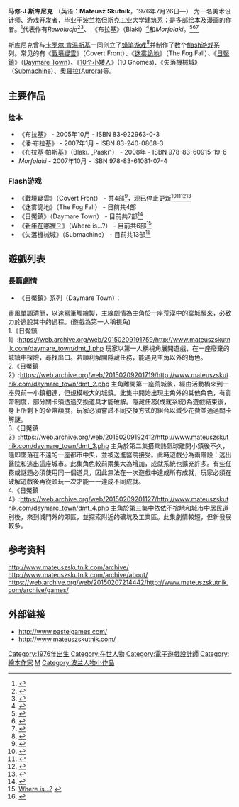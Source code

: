 {{Infobox person
| name = 马修·斯库尼克
| birth_date = 1976年7月26日
| birth_place = {{POL}}[[格但斯克|格但斯克]]
| nationality = 波兰
| occupation = 绘本作家、
美术设计师、圖像小說繪師 
在线游戏开发者
[[粉彩遊戲|粉彩遊戲]]([[Pastel_Games|Pastel Games]])创始人之一
}}

'''马修·J.斯库尼克''' （英语：'''Mateusz Skutnik'''，1976年7月26日—） 为一名美术设计师、游戏开发者，毕业于波兰[[格但斯克工业大学|格但斯克工业大学]]建筑系；是多部[[绘本|绘本]]及[[漫画|漫画]]的作者。<ref>{{cite web|title=Mateusz Skutnik comic books|url=http://www.timetoast.com/timelines/mateusz-skutnik-comic-books|accessdate=2011-08-10|archive-date=2012-09-03|archive-url=https://www.webcitation.org/6AOpcmpZF?url=http://www.timetoast.com/timelines/mateusz-skutnik-comic-books|dead-url=no}}</ref>代表作有''Rewolucje''<ref>{{cite web|title=rewolucje|url=http://www.rewolucje.com/|accessdate=2011-08-10|archive-date=2011-08-15|archive-url=https://web.archive.org/web/20110815071804/http://www.rewolucje.com/|dead-url=no}}</ref><ref>{{cite web|title=komiks-Rew|url=http://www.komiks.gildia.pl/komiksy/rewolucje/1|work=Rewolucje - 1 - Parabola|accessdate=2011-08-10|archive-date=2011-09-29|archive-url=https://web.archive.org/web/20110929194036/http://www.komiks.gildia.pl/komiksy/rewolucje/1|dead-url=no}}</ref>、 《布拉基》（Blaki）<ref>{{Cite web |url=http://www.mateuszskutnik.com/archive/blaki/ |title=Mateusz Skutnik Archive » Blaki |accessdate=2014-06-05 |archive-date=2014-06-06 |archive-url=https://web.archive.org/web/20140606232506/http://www.mateuszskutnik.com/archive/blaki/ |dead-url=no }}</ref>和''Morfolaki''。<ref>{{Cite web |url=http://www.mateuszskutnik.com/archive/morfolaki-tom-1/ |title=Mateusz Skutnik Archive » Morfolaki tom 1 |accessdate=2014-06-05 |archive-date=2014-06-06 |archive-url=https://web.archive.org/web/20140606205536/http://www.mateuszskutnik.com/archive/morfolaki-tom-1/ |dead-url=no }}</ref><ref>{{Cite web |url=http://www.mateuszskutnik.com/archive/morfolaki-tom-2/ |title=Mateusz Skutnik Archive » Morfolaki tom 2 |accessdate=2014-06-05 |archive-date=2014-06-06 |archive-url=https://web.archive.org/web/20140606232503/http://www.mateuszskutnik.com/archive/morfolaki-tom-2/ |dead-url=no }}</ref><ref>{{Cite web |url=http://www.mateuszskutnik.com/archive/morfolaki/ |title=Mateusz Skutnik Archive » Morfolaki |accessdate=2014-06-05 |archive-date=2014-06-06 |archive-url=https://web.archive.org/web/20140606222339/http://www.mateuszskutnik.com/archive/morfolaki/ |dead-url=no }}</ref>

斯库尼克曾与[[卡罗尔·肯温斯基|卡罗尔·肯温斯基]]一同创立了[[蜡笔游戏|蜡笔游戏]]<ref>{{cite web|title=Pastel Games|url=http://www.pastelgames.com/|accessdate=2013-05-11|archive-date=2013-05-10|archive-url=https://web.archive.org/web/20130510102407/http://www.pastelgames.com/|dead-url=no}}</ref>并制作了数个[[flash游戏|flash游戏]]系列。常见的有《[[戰境疑雲|戰境疑雲]]》（Covert Front）、《[[迷雾詭地|迷雾詭地]]》（The Fog Fall）、《[[日魘鎮|日魘鎮]]》（[[Daymare_Town|Daymare Town]]）、《[[10个小矮人|10个小矮人]]》(10 Gnomes)、《失落機械城》（[[Submachine|Submachine]]）、[[奧羅拉|奧羅拉]]([[Aurora|Aurora]])等。

==主要作品==
===绘本===
*《布拉基》 - 2005年10月 - ISBN 83-922963-0-3
*《潘·布拉基》 - 2007年1月 - ISBN 83-240-0868-3
*《布拉基·帕斯基》（Blaki. „Paski"） - 2008年 - ISBN 978-83-60915-19-6
*''Morfolaki'' - 2007年10月 - ISBN 978-83-61081-07-4

===Flash游戏===
*《戰境疑雲》（Covert Front） - 共4部<ref>{{Cite web |url=http://www.mateuszskutnik.com/archive/covert-front/ |title=Covert Front |accessdate=2014-06-05 |archive-date=2014-06-06 |archive-url=https://web.archive.org/web/20140606232517/http://www.mateuszskutnik.com/archive/covert-front/ |dead-url=no }}</ref>，现已停止更新<ref>{{cite web|title=Covert Front; episode 1: all quiet on the covert front|url=http://www.mateuszskutnik.com/archive/covert-front-episode-1-all-quiet-on-the-covert-front/|accessdate=2007-07-18|deadurl=yes|archiveurl=https://web.archive.org/web/20130924060050/http://www.mateuszskutnik.com/archive/covert-front-episode-1-all-quiet-on-the-covert-front/|archivedate=2013-09-24}}</ref><ref>{{cite web|title=Covert Front; episode 2: station on the horizon|url=http://www.mateuszskutnik.com/archive/covert-front-episode-2-station-on-the-horizon/|accessdate=2007-10-20|deadurl=yes|archiveurl=https://web.archive.org/web/20130926022824/http://www.mateuszskutnik.com/archive/covert-front-episode-2-station-on-the-horizon/|archivedate=2013-09-26}}</ref><ref>{{cite web|title=Covert Front 3: night in Zurich|url=http://www.mateuszskutnik.com/archive/covert-front-3-night-in-zurich/|accessdate=2009-07-17|deadurl=yes|archiveurl=https://web.archive.org/web/20130926022654/http://www.mateuszskutnik.com/archive/covert-front-3-night-in-zurich/|archivedate=2013-09-26}}</ref><ref>{{cite web|title=Covert Front 4: the Spark of Life|url=http://www.mateuszskutnik.com/archive/covert-front-4/|accessdate=2012-04-28|archive-date=2013-09-26|archive-url=https://web.archive.org/web/20130926022814/http://www.mateuszskutnik.com/archive/covert-front-4/|dead-url=no}}</ref>
*《迷雾詭地》（The Fog Fall） - 目前共4部
*《日魘鎮》（Daymare Town） - 目前共7部<ref>{{Cite web |url=http://www.mateuszskutnik.com/archive/covert-front/ |title=Daymare Town |accessdate=2014-06-05 |archive-date=2014-06-06 |archive-url=https://web.archive.org/web/20140606232517/http://www.mateuszskutnik.com/archive/covert-front/ |dead-url=no }}</ref>
*《[[新年在哪裡？|新年在哪裡？]]》（Where is…?） - 目前共6部<ref>[http://www.mateuszskutnik.com/archive/new-years/  Where is…?] {{Wayback|url=http://www.mateuszskutnik.com/archive/new-years/ |date=20140606232514 }}</ref>
*《失落機械城》（Submachine） - 目前共13部<ref>{{Cite web |url=http://www.mateuszskutnik.com/archive/the-submachines/ |title=Submachine |accessdate=2014-06-05 |archive-date=2014-06-06 |archive-url=https://web.archive.org/web/20140606232509/http://www.mateuszskutnik.com/archive/the-submachines/ |dead-url=no }}</ref>

==遊戲列表==
===長篇劇情===
*《日魘鎮》系列（Daymare Town）：
畫風單調清簡，以速寫筆觸繪製，主線劇情為主角於一座荒漠中的棄城醒來，必致力於逃脫其中的過程。(遊戲為第一人稱視角)
<br />
1.《日魘鎮1》:https://web.archive.org/web/20150209191759/http://www.mateuszskutnik.com/daymare_town/dmt_1.php
玩家以第一人稱視角展開遊戲，在一座廢棄的城鎮中探險，尋找出口。若順利解開隱藏任務，能遇見主角以外的角色。
<br />
2.《日魘鎮2》:https://web.archive.org/web/20150209201719/http://www.mateuszskutnik.com/daymare_town/dmt_2.php
主角離開第一座荒城後，經由活動橋來到一座與前一小鎮相連，但規模較大的城鎮。此集中開始出現主角外的其他角色，有貨幣制度，部分關卡須透過交換道具才能破解。隱藏任務(成就系統)為遊戲結束後，身上所剩下的金幣額度，玩家必須嘗試不同交換方式的組合以減少花費並通過關卡解謎。
<br />
3.《日魘鎮3》:https://web.archive.org/web/20150209192412/http://www.mateuszskutnik.com/daymare_town/dmt_3.php
主角於第二集搭乘熱氣球離開小鎮後不久，隨即墜落在不遠的一座都市中央，並被送進醫院接受。此時遊戲分為兩階段：逃出醫院和逃出這座城市。此集角色較前兩集大為增加，成就系統也擴充許多。有些任務或謎題必須使用同一個道具，因此無法在一次遊戲中達成所有成就，玩家必須在破解遊戲後再從頭玩一次才能一一達成不同成就。
<br />
4.《日魘鎮4》:https://web.archive.org/web/20150209201127/http://www.mateuszskutnik.com/daymare_town/dmt_4.php
主角於第三集中依依不捨地和城市中居民道別後，來到城門外的郊區，並探索附近的礦坑及工業區。此集劇情較短，但新發展較多。

==参考资料==
{{reflist}}
http://www.mateuszskutnik.com/archive/ {{Wayback|url=http://www.mateuszskutnik.com/archive/ |date=20140606075832 }}
http://www.mateuszskutnik.com/archive/about/ {{Wayback|url=http://www.mateuszskutnik.com/archive/about/ |date=20150206005347 }}
https://web.archive.org/web/20150207214442/http://www.mateuszskutnik.com/archive/games/
==外部链接==
*http://www.pastelgames.com/ {{Wayback|url=http://www.pastelgames.com/ |date=20140603124221 }}
*http://www.mateuszskutnik.com/ {{Wayback|url=http://www.mateuszskutnik.com/ |date=20140613213759 }}

[[Category:1976年出生|Category:1976年出生]]
[[Category:在世人物|Category:在世人物]]
[[Category:電子遊戲設計師|Category:電子遊戲設計師]]
[[Category:繪本作家|Category:繪本作家]]
[[Category:波蘭漫畫家|M]]
[[Category:波兰人物小作品|Category:波兰人物小作品]]